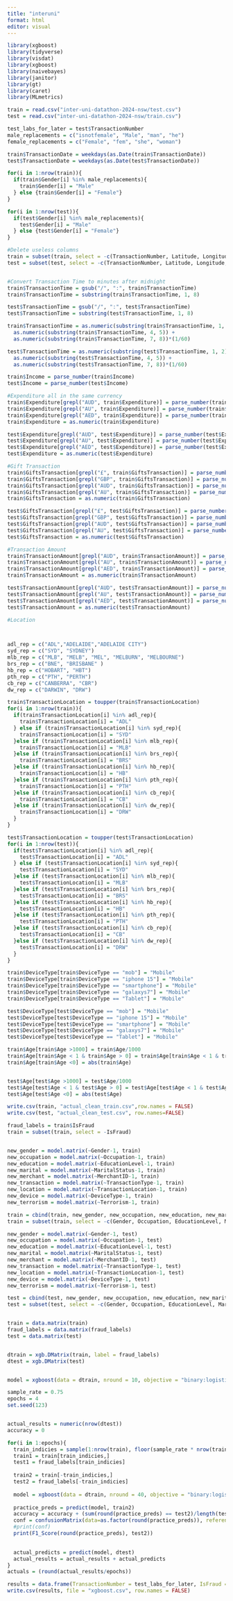 ```yaml
---
title: "interuni"
format: html
editor: visual
---
```


```r
library(xgboost)
library(tidyverse)
library(visdat)
library(xgboost)
library(naivebayes)
library(janitor)
library(gt)
library(caret)
library(MLmetrics)
```


```r
train = read.csv("inter-uni-datathon-2024-nsw/test.csv")
test = read.csv("inter-uni-datathon-2024-nsw/train.csv")
```

```r
test_labs_for_later = test$TransactionNumber
male_replacements = c("isnotfemale", "Male", "man", "he")
female_replacements = c("Female", "fem", "she", "woman")

train$TransactionDate = weekdays(as.Date(train$TransactionDate))
test$TransactionDate = weekdays(as.Date(test$TransactionDate))

for(i in 1:nrow(train)){
  if(train$Gender[i] %in% male_replacements){
    train$Gender[i] = "Male"
  } else {train$Gender[i] = "Female"}
}

for(i in 1:nrow(test)){
  if(test$Gender[i] %in% male_replacements){
    test$Gender[i] = "Male"
  } else {test$Gender[i] = "Female"}
}

#Delete useless columns
train = subset(train, select = -c(TransactionNumber, Latitude, Longitude, EmailDomain))
test = subset(test, select = -c(TransactionNumber, Latitude, Longitude, EmailDomain))


#Convert Transaction Time to minutes after midnight
train$TransactionTime = gsub("/", ":", train$TransactionTime)
train$TransactionTime = substring(train$TransactionTime, 1, 8)

test$TransactionTime = gsub("/", ":", test$TransactionTime)
test$TransactionTime = substring(test$TransactionTime, 1, 8)

train$TransactionTime = as.numeric(substring(train$TransactionTime, 1, 2))*60 +
  as.numeric(substring(train$TransactionTime, 4, 5)) +
  as.numeric(substring(train$TransactionTime, 7, 8))*(1/60)

test$TransactionTime = as.numeric(substring(test$TransactionTime, 1, 2))*60 +
  as.numeric(substring(test$TransactionTime, 4, 5)) +
  as.numeric(substring(test$TransactionTime, 7, 8))*(1/60)

train$Income = parse_number(train$Income)
test$Income = parse_number(test$Income)

#Expenditure all in the same currency
train$Expenditure[grepl("AUD", train$Expenditure)] = parse_number(train$Expenditure)
train$Expenditure[grepl("AU", train$Expenditure)] = parse_number(train$Expenditure)
train$Expenditure[grepl("AED", train$Expenditure)] = parse_number(train$Expenditure)*0.4
train$Expenditure = as.numeric(train$Expenditure)

test$Expenditure[grepl("AUD", test$Expenditure)] = parse_number(test$Expenditure)
test$Expenditure[grepl("AU", test$Expenditure)] = parse_number(test$Expenditure)
test$Expenditure[grepl("AED", test$Expenditure)] = parse_number(test$Expenditure)*0.4
test$Expenditure = as.numeric(test$Expenditure)

#Gift Transaction
train$GiftsTransaction[grepl("£", train$GiftsTransaction)] = parse_number(train$GiftsTransaction)*1.96
train$GiftsTransaction[grepl("GBP", train$GiftsTransaction)] = parse_number(train$GiftsTransaction)*1.96
train$GiftsTransaction[grepl("AUD", train$GiftsTransaction)] = parse_number(train$GiftsTransaction)
train$GiftsTransaction[grepl("AU", train$GiftsTransaction)] = parse_number(train$GiftsTransaction)
train$GiftsTransaction = as.numeric(train$GiftsTransaction)

test$GiftsTransaction[grepl("£", test$GiftsTransaction)] = parse_number(test$GiftsTransaction)*1.96
test$GiftsTransaction[grepl("GBP", test$GiftsTransaction)] = parse_number(test$GiftsTransaction)*1.96
test$GiftsTransaction[grepl("AUD", test$GiftsTransaction)] = parse_number(test$GiftsTransaction)
test$GiftsTransaction[grepl("AU", test$GiftsTransaction)] = parse_number(test$GiftsTransaction)
test$GiftsTransaction = as.numeric(test$GiftsTransaction)

#Transaction Amount
train$TransactionAmount[grepl("AUD", train$TransactionAmount)] = parse_number(train$TransactionAmount)
train$TransactionAmount[grepl("AU", train$TransactionAmount)] = parse_number(train$TransactionAmount)
train$TransactionAmount[grepl("AED", train$TransactionAmount)] = parse_number(train$TransactionAmount)*0.4
train$TransactionAmount = as.numeric(train$TransactionAmount)

test$TransactionAmount[grepl("AUD", test$TransactionAmount)] = parse_number(test$TransactionAmount)
test$TransactionAmount[grepl("AU", test$TransactionAmount)] = parse_number(test$TransactionAmount)
test$TransactionAmount[grepl("AED", test$TransactionAmount)] = parse_number(test$TransactionAmount)*0.4
test$TransactionAmount = as.numeric(test$TransactionAmount)

#Location



adl_rep = c("ADL","ADELAIDE","ADELAIDE CITY")
syd_rep = c("SYD", "SYDNEY")
mlb_rep = c("MLB", "MELB", "MEL", "MELBURN", "MELBOURNE")
brs_rep = c("BNE", "BRISBANE" )
hb_rep = c("HOBART", "HBT")
pth_rep = c("PTH", "PERTH")
cb_rep = c("CANBERRA", "CBR")
dw_rep = c("DARWIN", "DRW")

train$TransactionLocation = toupper(train$TransactionLocation)
for(i in 1:nrow(train)){
  if(train$TransactionLocation[i] %in% adl_rep){
    train$TransactionLocation[i] = "ADL"
  } else if (train$TransactionLocation[i] %in% syd_rep){
    train$TransactionLocation[i] = "SYD"
  }else if (train$TransactionLocation[i] %in% mlb_rep){
    train$TransactionLocation[i] = "MLB"
  }else if (train$TransactionLocation[i] %in% brs_rep){
    train$TransactionLocation[i] = "BRS"
  }else if (train$TransactionLocation[i] %in% hb_rep){
    train$TransactionLocation[i] = "HB"
  }else if (train$TransactionLocation[i] %in% pth_rep){
    train$TransactionLocation[i] = "PTH"
  }else if (train$TransactionLocation[i] %in% cb_rep){
    train$TransactionLocation[i] = "CB"
  }else if (train$TransactionLocation[i] %in% dw_rep){
    train$TransactionLocation[i] = "DRW"
  }
}

test$TransactionLocation = toupper(test$TransactionLocation)
for(i in 1:nrow(test)){
  if(test$TransactionLocation[i] %in% adl_rep){
    test$TransactionLocation[i] = "ADL"
  } else if (test$TransactionLocation[i] %in% syd_rep){
    test$TransactionLocation[i] = "SYD"
  }else if (test$TransactionLocation[i] %in% mlb_rep){
    test$TransactionLocation[i] = "MLB"
  }else if (test$TransactionLocation[i] %in% brs_rep){
    test$TransactionLocation[i] = "BRS"
  }else if (test$TransactionLocation[i] %in% hb_rep){
    test$TransactionLocation[i] = "HB"
  }else if (test$TransactionLocation[i] %in% pth_rep){
    test$TransactionLocation[i] = "PTH"
  }else if (test$TransactionLocation[i] %in% cb_rep){
    test$TransactionLocation[i] = "CB"
  }else if (test$TransactionLocation[i] %in% dw_rep){
    test$TransactionLocation[i] = "DRW"
  }
}

train$DeviceType[train$DeviceType == "mob"] = "Mobile"
train$DeviceType[train$DeviceType == "iphone 15"] = "Mobile"
train$DeviceType[train$DeviceType == "smartphone"] = "Mobile"
train$DeviceType[train$DeviceType == "galaxys7"] = "Mobile"
train$DeviceType[train$DeviceType == "Tablet"] = "Mobile"

test$DeviceType[test$DeviceType == "mob"] = "Mobile"
test$DeviceType[test$DeviceType == "iphone 15"] = "Mobile"
test$DeviceType[test$DeviceType == "smartphone"] = "Mobile"
test$DeviceType[test$DeviceType == "galaxys7"] = "Mobile"
test$DeviceType[test$DeviceType == "Tablet"] = "Mobile"

train$Age[train$Age >1000] = train$Age/1000
train$Age[train$Age < 1 & train$Age > 0] = train$Age[train$Age < 1 & train$Age > 0] * 1000
train$Age[train$Age <0] = abs(train$Age)


test$Age[test$Age >1000] = test$Age/1000
test$Age[test$Age < 1 & test$Age > 0] = test$Age[test$Age < 1 & test$Age > 0] * 1000
test$Age[test$Age <0] = abs(test$Age)

write.csv(train, "actual_clean_train.csv",row.names = FALSE)
write.csv(test, "actual_clean_test.csv", row.names=FALSE)

```

```r
fraud_labels = train$IsFraud
train = subset(train, select = -IsFraud)


new_gender = model.matrix(~Gender-1, train)
new_occupation = model.matrix(~Occupation-1, train)
new_education = model.matrix(~EducationLevel-1, train)
new_marital = model.matrix(~MaritalStatus-1, train)
new_merchant = model.matrix(~MerchantID-1, train)
new_transaction = model.matrix(~TransactionType-1, train)
new_location = model.matrix(~TransactionLocation-1, train)
new_device = model.matrix(~DeviceType-1, train)
new_terrorism = model.matrix(~Terrorism-1, train)

train = cbind(train, new_gender, new_occupation, new_education, new_marital, new_merchant, new_transaction, new_location, new_device, new_terrorism)
train = subset(train, select = -c(Gender, Occupation, EducationLevel, MaritalStatus, MerchantID, TransactionType, TransactionLocation, DeviceType, Terrorism))

new_gender = model.matrix(~Gender-1, test)
new_occupation = model.matrix(~Occupation-1, test)
new_education = model.matrix(~EducationLevel-1, test)
new_marital = model.matrix(~MaritalStatus-1, test)
new_merchant = model.matrix(~MerchantID-1, test)
new_transaction = model.matrix(~TransactionType-1, test)
new_location = model.matrix(~TransactionLocation-1, test)
new_device = model.matrix(~DeviceType-1, test)
new_terrorism = model.matrix(~Terrorism-1, test)

test = cbind(test, new_gender, new_occupation, new_education, new_marital, new_merchant, new_transaction, new_location, new_device, new_terrorism)
test = subset(test, select = -c(Gender, Occupation, EducationLevel, MaritalStatus, MerchantID, TransactionType, TransactionLocation, DeviceType, Terrorism))


train = data.matrix(train)
fraud_labels = data.matrix(fraud_labels)
test = data.matrix(test)


dtrain = xgb.DMatrix(train, label = fraud_labels)
dtest = xgb.DMatrix(test)


model = xgboost(data = dtrain, nround = 10, objective = "binary:logistic")

```

```r
sample_rate = 0.75
epochs = 4
set.seed(123)


actual_results = numeric(nrow(dtest))
accuracy = 0

for(i in 1:epochs){
  train_indicies = sample(1:nrow(train), floor(sample_rate * nrow(train)), replace = FALSE)
  train1 = train[train_indicies,]
  test1 = fraud_labels[train_indicies]
  
  train2 = train[-train_indicies,]
  test2 = fraud_labels[-train_indicies]
  
  model = xgboost(data = dtrain, nround = 40, objective = "binary:logistic")
  
  practice_preds = predict(model, train2)
  accuracy = accuracy + (sum(round(practice_preds) == test2)/length(test2))
  conf = confusionMatrix(data=as.factor(round(practice_preds)), reference = as.factor(test2))
  #print(conf)
  print(F1_Score(round(practice_preds), test2))

  
  actual_predicts = predict(model, dtest)
  actual_results = actual_results + actual_predicts
}
actuals = (round(actual_results/epochs))

results = data.frame(TransactionNumber = test_labs_for_later, IsFraud = actuals)
write.csv(results, file = "xgboost.csv", row.names = FALSE)

```

